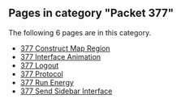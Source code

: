 <!-- DO NOT EDIT BELOW THIS LINE, OR CHANGE THIS COMMENT, CODE AUTOMATICALLY GENERATED BY category.sh -->
== '''Pages in category "Packet 377"''' ==
The following 6 pages are in this category.
* [[377 Construct Map Region]]
* [[377 Interface Animation]]
* [[377 Logout]]
* [[377 Protocol]]
* [[377 Run Energy]]
* [[377 Send Sidebar Interface]]
